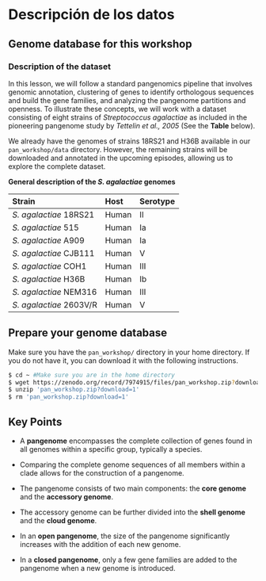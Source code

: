 # Descripción de los datos

## **Genome database for this workshop**

### **Description of the dataset**

In this lesson, we will follow a standard pangenomics pipeline that involves genomic annotation, clustering of genes to identify orthologous sequences and build the gene families, and analyzing the pangenome partitions and openness. To illustrate these concepts, we will work with a dataset consisting of eight strains of *Streptococcus agalactiae* as included in the pioneering pangenome study by *Tettelin et al., 2005* (See the **Table** below).

We already have the genomes of strains 18RS21 and H36B available in our `pan_workshop/data` directory. However, the remaining strains will be downloaded and annotated in the upcoming episodes, allowing us to explore the complete dataset.

**General description of the *S. agalactiae* genomes**

| Strain                  | Host  | Serotype |
|:------------------------|:------|:---------|
| *S. agalactiae* 18RS21  | Human | II       |
| *S. agalactiae* 515     | Human | Ia       |
| *S. agalactiae* A909    | Human | Ia       |
| *S. agalactiae* CJB111  | Human | V        |
| *S. agalactiae* COH1    | Human | III      |
| *S. agalactiae* H36B    | Human | Ib       |
| *S. agalactiae* NEM316  | Human | III      |
| *S. agalactiae* 2603V/R | Human | V        |

::: callout-note
## Prepare your genome database

Make sure you have the `pan_workshop/` directory in your home directory. If you do not have it, you can download it with the following instructions.

``` bash
$ cd ~ #Make sure you are in the home directory
$ wget https://zenodo.org/record/7974915/files/pan_workshop.zip?download=1 #Download the `zip` file.
$ unzip 'pan_workshop.zip?download=1' 
$ rm 'pan_workshop.zip?download=1'
```
:::

::: {.callout-tip appearance="simple"}
## Key Points

-   A **pangenome** encompasses the complete collection of genes found in all genomes within a specific group, typically a species.

-   Comparing the complete genome sequences of all members within a clade allows for the construction of a pangenome.

-   The pangenome consists of two main components: the **core genome** and the **accessory genome**.

-   The accessory genome can be further divided into the **shell genome** and the **cloud genome**.

-   In an **open pangenome**, the size of the pangenome significantly increases with the addition of each new genome.

-   In a **closed pangenome**, only a few gene families are added to the pangenome when a new genome is introduced.
:::
